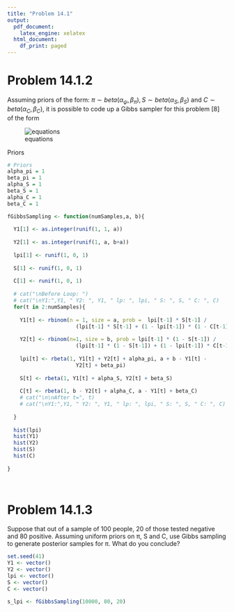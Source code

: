 ```yaml
---
title: "Problem 14.1"
output:
  pdf_document:
    latex_engine: xelatex
  html_document:
    df_print: paged
---
```



# Problem 14.1.2
Assuming priors of the form: $\pi ∼ beta(α_ψ,β_π), S ∼ beta(α_S,β_S)$ and $C ∼ beta(α_C,β_C)$, it is possible to code up a Gibbs sampler for this problem [8] of the form 

\centering
![equations](images/Equations_Problem_14_1_2.png)

Priors
```r
# Priors
alpha_pi = 1
beta_pi = 1
alpha_S = 1
beta_S = 1
alpha_C = 1
beta_C = 1

```


```r
fGibbsSampling <- function(numSamples,a, b){
  
  Y1[1] <- as.integer(runif(1, 1, a))
  
  Y2[1] <- as.integer(runif(1, a, b+a))
  
  lpi[1] <- runif(1, 0, 1)
  
  S[1] <- runif(1, 0, 1)
  
  C[1] <- runif(1, 0, 1)
  
  # cat("\nBefore Loop: ")
  # cat("\nY1:",Y1, " Y2: ", Y1, " lp: ", lpi, " S: ", S, " C: ", C)
  for(t in 2:numSamples){
    
    Y1[t] <- rbinom(n = 1, size = a, prob =  lpi[t-1] * S[t-1] / 
                      (lpi[t-1] * S[t-1] + (1 - lpi[t-1]) * (1 - C[t-1]) ))
    
    Y2[t] <- rbinom(n=1, size = b, prob = lpi[t-1] * (1 - S[t-1]) / 
                      (lpi[t-1] * (1 - S[t-1]) + (1 - lpi[t-1]) * C[t-1]))
    
    lpi[t] <- rbeta(1, Y1[t] + Y2[t] + alpha_pi, a + b - Y1[t] - 
                      Y2[t] + beta_pi)
    
    S[t] <- rbeta(1, Y1[t] + alpha_S, Y2[t] + beta_S)
    
    C[t] <- rbeta(1, b - Y2[t] + alpha_C, a - Y1[t] + beta_C)
    # cat("\n\nAfter t=", t)
    # cat("\nY1:",Y1, " Y2: ", Y1, " lp: ", lpi, " S: ", S, " C: ", C)
    
  }
  
  hist(lpi)
  hist(Y1)
  hist(Y2)
  hist(S)
  hist(C)
  
}
  
  
```


# Problem 14.1.3
Suppose that out of a sample of 100 people, 20 of those tested negative and 80 positive. Assuming uniform priors on π, S and C, use Gibbs sampling to generate posterior samples for π. What do you conclude?

```r
set.seed(41)
Y1 <- vector()
Y2 <- vector()
lpi <- vector()
S <- vector()
C <- vector()

s_lpi <- fGibbsSampling(10000, 80, 20)

```

